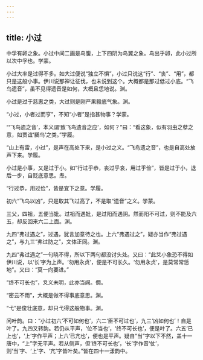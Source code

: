 ```yaml
---
---
---
```

title: 小过
---







中孚有卵之象。小过中间二画是鸟腹，上下四阴为鸟翼之象。鸟出乎卵，此小过所以次中孚也。学蒙。

小过大率是过得不多。如大过便说“独立不惧”，小过只说这“行”、“丧”、“用”，都只是这般小事。伊川说那禅让征伐，也未说到这个。大概都是那过低过小底。“飞鸟遗音”，虽不见得遗音是如何，大概且恁地说。渊。

小过是过于慈惠之类，大过则是刚严果毅底气象。渊。

“小过，小者过而亨”，不知“小者”是指甚物事？学蒙。

“‘飞鸟遗之音’，本义谓‘致飞鸟遗音之应’，如何？”曰：“看这象，似有羽虫之孽之意，如贾谊‘鵩鸟’之类。”学履。

“山上有雷，小过”，是声在高处下来，是小过之义。“飞鸟遗之音”，也是自高处放声下来。学履。

小过是小事，又是过于小。如“行过乎恭，丧过乎哀，用过乎俭”，皆是过于小，退后一步，自贬底意思。焘。

“行过恭，用过俭”，皆是宜下之意。学履。

初六“飞鸟以凶”，只是取其飞过高了，不是取“遗音”之义。学蒙。

三父，四祖，五便当妣。过祖而遇妣，是过阳而遇阴。然而阳不可过，则不能及六五，却反回来六二上面。渊。

九四“弗过遇之”，过遇，犹言加意待之也。上六“弗遇过之”，疑亦当作“弗过遇之”，与九三“弗过防之”，文体正同。渊。

九四“弗过遇之”一句晓不得，所以下两句都没讨头处。又曰：“此爻小象恐不得如伊川说，以‘长’字为上声。‘勿用永贞’，便是不可长久。‘勿用永贞’，是莫常常恁地”。又曰：“莫一向要进。”

“终不可长也”，爻义未明，此亦当阙。僩。

“密云不雨”，大概是做不得事底意思。渊。

“弋”是俊壮底意，却只弋得这般物事。渊。

问叶韵。曰：“小过初六‘不可如何也’，六二‘臣不可过也’，九三‘凶如何也’！自是叶了。九四又转韵。若仍从平声，‘位不当也’，‘终不可长也’，便是叶了。六五‘已上也’，‘上’字作平声；上六‘已亢也’，便也是平声。疑自“当”字以下不然，盖十一唐中，“上”字无平声。若从侧声，但‘终不可长也’，‘长’字作音‘仗’，则‘当’字、‘上’字、‘亢’字皆叶矣。”皆在四十一漾韵中。